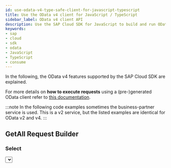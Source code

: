 ```yaml
---
id: use-odata-v4-type-safe-client-for-javascript-typescript
title: Use the OData v4 client for JavaScript / TypeScript
sidebar_label: OData v4 client API
description: Use the SAP Cloud SDK for JavaScript to build and run OData v4 requests in a type-safe way.
keywords:
- sap
- cloud
- sdk
- odata
- JavaScript
- TypeScript
- consume
---
```



In the following, the OData v4 features supported by the SAP Cloud SDK are explained.

For more details on **how to execute requests** using a (pre-)generated OData client refer to [this documentation](./executing-a-request-using-a-generated-odata-v2-v4-client-with-sap-cloud-sdk-for-javascript).

:::note
In the following code examples sometimes the business-partner service is used.
This is a v2 service, but the listed examples are identical for OData v2 and v4.
:::


## GetAll Request Builder
<GetAll/>

  ### Select
  <Select/>

  ### Filter
  <Filter/>

  #### Filter on One-To-One Navigation Properties
  <FilterOneToOne/>

  #### Filter on One-To-Many Navigation Properties
  <FilterOneToMany/>

  #### More Filter Expressions
  More advanced filter expressions can be found [here](#available-filter-expressions).

  ### Expand

  #### Expand and Select <a name="expand-and-select"/>
  <ExpandSelect/>

  #### Sub-queries in Expand
  <SubqueriesInExpand/>

  #### Filter parent vs. Filter children <a name="filterParentChildren"/>
  <FilterParentChild/>

  ### Skip
  <Skip/>

  ### Top
  <Top/>

  ### Count
  <Count/>

:::note Using count within a filter is not supported
Note that we currently do not support the usage of count within a filter condition as described in the [OData v4 specifiation](http://docs.oasis-open.org/odata/odata/v4.01/odata-v4.01-part2-url-conventions.html#sec_AddressingtheCountofaCollection).
:::

## GetByKey Request Builder
<GetByKey/>

## Create Request Builder
<Create/>

  ### Deep Create
  <DeepCreate/>

  ### Create as Child of
  <CreateAsChildOf/>

## Update Request Builder
<Update/>

## Delete Request Builder
<Delete/>

## Handling of ETags
<ETag/>

## Handling of CSRF tokens
<Csrf/>

## Available Filter Expressions

  ### Filter Functions
  <FilterFunctions/>

## Function imports

  ### Request builder
  <RequestBuilder/>

  ### Setting ETag
  <EtagFunctionImport/>

## Batch Requests
<BatchIntro/>

  ### Retrieve request
  <RetrieveRequests/>

  ### Changeset
  <ChangeSet/>

  ### Combining requests
  <CombingRequests/>

  ### Serialization
  <Serialization/>

  ### Configure subrequest serialization
  <ConfigureSerialization/>
